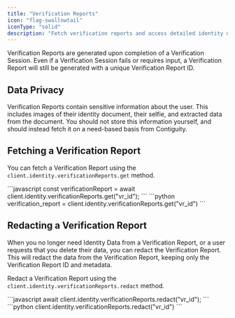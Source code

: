 ```yaml
---
title: "Verification Reports"
icon: "flag-swallowtail"
iconType: "solid"
description: "Fetch verification reports and access detailed identity data."
---
```


Verification Reports are generated upon completion of a Verification Session. Even if a Verification Session fails or requires input, a Verification Report will still be generated with a unique Verification Report ID.

## Data Privacy
Verification Reports contain sensitive information about the user. This includes images of their identity document, their selfie, and extracted data from the document. You should not store this information yourself, and should instead fetch it on a need-based basis from Contiguity.

## Fetching a Verification Report
You can fetch a Verification Report using the `client.identity.verificationReports.get` method.

<Tabs>
    <Tab title="JavaScript">
        ```javascript
        const verificationReport = await client.identity.verificationReports.get("vr_id");
        ```
    </Tab>
    <Tab title="Python">
        ```python
        verification_report = client.identity.verificationReports.get("vr_id")
        ```
    </Tab>
</Tabs>

## Redacting a Verification Report
When you no longer need Identity Data from a Verification Report, or a user requests that you delete their data, you can redact the Verification Report. This will redact the data from the Verification Report, keeping only the Verification Report ID and metadata.

Redact a Verification Report using the `client.identity.verificationReports.redact` method.

<Tabs>
    <Tab title="JavaScript">
        ```javascript
        await client.identity.verificationReports.redact("vr_id");
        ```
    </Tab>
    <Tab title="Python">
        ```python
        client.identity.verificationReports.redact("vr_id")
        ```
    </Tab>
</Tabs>


<Snippet />